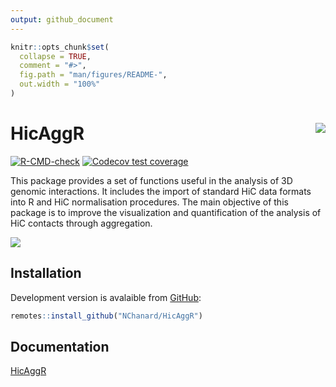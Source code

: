 ```yaml
---
output: github_document
---
```


<!-- README.md is generated from README.Rmd. Please edit that file -->

```r
knitr::opts_chunk$set(
  collapse = TRUE,
  comment = "#>",
  fig.path = "man/figures/README-",
  out.width = "100%"
)
```

# HicAggR <a href='https://nchanard.github.io/HicAggR/'><img src='man/figures/logo.png' align="right" /></a>

<!-- badges: start -->
[![R-CMD-check](https://github.com/NChanard/HicAggR/actions/workflows/R-CMD-check.yaml/badge.svg)](https://github.com/NChanard/HicAggR/actions/workflows/R-CMD-check.yaml)
[![Codecov test coverage](https://codecov.io/gh/NChanard/HicAggR/branch/master/graph/badge.svg)](https://app.codecov.io/gh/NChanard/HicAggR?branch=master)
<!-- badges: end -->

This package provides a set of functions useful in the analysis of 3D genomic interactions.
It includes the import of standard HiC data formats into R and HiC normalisation procedures.
The main objective of this package is to improve the visualization and quantification of the analysis of HiC contacts through aggregation.

<img src='man/figures/pkgPresentation.png' />


## Installation

Development version is avalaible from [GitHub](https://github.com/):

``` r
remotes::install_github("NChanard/HicAggR")
```

## Documentation  

[HicAggR](https://nchanard.github.io/HicAggR/)
